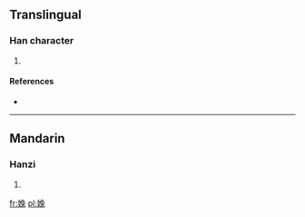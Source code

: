 ==Translingual==

===Han character===
{{Han char|rn=38|rad=女|as=08|sn=11|four=|canj=女弓日戈 (VNAI)|ids=⿰[[女]][[兔]]}}

# {{defn|Han|sort=女08}}

====References====
* {{Han ref|kx=0264.190|dkj=06403|dj=0531.110|hdz=21060.130|uh=5A4F|ud=23119}}

----

==Mandarin==

===Hanzi===
{{cmn-hanzi|pin=[[fù]] ([[fu4]])|wg=fu<sup>4</sup>}}

# {{defn|lang=cmn|sort=女08}}

[[fr:婏]]
[[pl:婏]]